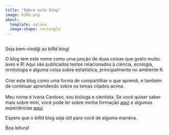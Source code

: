 ```yaml
---
title: "Sobre este blog"
image: biRd.png
about: 
  template: solana
  image-shape: rectangle
---
```


## 

Seja bem-vind\@ ao biRd blog!

O blog tem este nome como uma junção de duas coisas que gosto muito: aves e R! Aqui são publicados textos relacionados à ciência, ecologia, ornitologia e alguma coisa sobre estatística, principalmente no ambiente R. \
\
Criei este blog como uma forma de compartilhar o que aprendi, e também de continuar aprendendo sobre os temas citados acima. \
\
Meu nome é Ivana Cardoso, sou bióloga e cientista. Se você quiser saber mais sobre mim, você pode ler sobre minha formação [aqui](about_author.qmd) e algumas experiências [aqui](https://anotherecoblog.wordpress.com/2020/05/28/ciencia-amazonia-e-o-chamado-para-a-aventura/#more-1971).

Espero que o biRd blog seja útil para você de alguma maneira.

Boa leitura!
